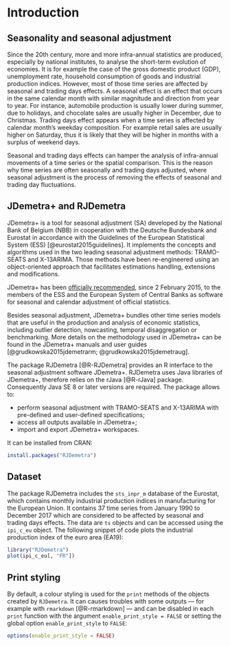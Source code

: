 # Introduction {#intro}

## Seasonality and seasonal adjustment

Since the 20th century, more and more infra-annual statistics are produced, especially by national institutes, to analyse the short-term evolution of economies. It is for example the case of the gross domestic product (GDP), unemployment rate, household consumption of goods and industrial production indices. 
However, most of those time series are affected by seasonal and trading days effects. 
A seasonal effect is an effect that occurs in the same calendar month with similar magnitude and direction from year to year. 
For instance, automobile production is usually lower during summer, due to holidays, and chocolate sales are usually higher in December, due to Christmas. 
Trading days effect appears when a time series is affected by calendar month’s weekday composition. 
For example retail sales are usually higher on Saturday, thus it is likely that they will be higher in months with a surplus of weekend days.

Seasonal and trading days effects can hamper the analysis of infra-annual movements of a time series or the spatial comparison. 
This is the reason why time series are often seasonally and trading days adjusted, where seasonal adjustment is the process of removing the effects of seasonal and trading day fluctuations.


## JDemetra+ and RJDemetra

JDemetra+ is a tool for seasonal adjustment (SA) developed by the National Bank of Belgium (NBB) in cooperation with the Deutsche Bundesbank and Eurostat in accordance with the Guidelines of the European Statistical System (ESS) [@eurostat2015guidelines]. 
It implements the concepts and algorithms used in the two leading seasonal adjustment methods: TRAMO-SEATS and X-13ARIMA. Those methods have been re-engineered using an object-oriented approach that facilitates estimations handling, extensions and modifications.

JDemetra+ has been [officially recommended](https://ec.europa.eu/eurostat/cros/system/files/Jdemetra_%20release.pdf), since 2 February 2015, to the members of the ESS and the European System of Central Banks as software for seasonal and calendar adjustment of official statistics.

Besides seasonal adjustment, JDemetra+ bundles other time series models that are useful in the production and analysis of economic statistics, including outlier detection, nowcasting, temporal disaggregation or benchmarking. 
More details on the methodology used in JDemetra+ can be found in the JDemetra+ manuals and user guides [@grudkowska2015jdemetrarm; @grudkowska2015jdemetraug].

The package RJDemetra [@R-RJDemetra] provides an R interface to the seasonal adjustment software JDemetra+. 
RJDemetra uses Java libraries of JDemetra+, therefore relies on the 
rJava [@R-rJava] package. 
Consequently Java SE 8 or later versions are required. The package allows to:

* perform seasonal adjustment with TRAMO-SEATS and X-13ARIMA with pre-defined and user-defined specifications;  
* access all outputs available in JDemetra+;  
* import and export JDemetra+ workspaces.

It can be installed from CRAN:

```r
install.packages("RJDemetra")
```


## Dataset

The package RJDemetra includes the `sts_inpr_m` database of the Eurostat, which contains monthly industrial production indices in manufacturing for the European Union. 
It contains 37 time series from January 1990 to December 2017 which are considered to be affected by seasonal and trading days effects. 
The data are `ts` objects and can be accessed using the `ipi_c_eu` object. 
The following snippet of code plots the industrial production index of the euro area (EA19):

```r
library("RJDemetra")
plot(ipi_c_eu[, "FR"])
```


## Print styling

By default, a colour styling is used for the `print` methods of the objects created by `RJDemetra`. It can causes troubles with some outputs --- for example with `rmarkdown` [@R-rmarkdown] --- and can be disabled in each `print` function with the argument `enable_print_style = FALSE` or setting the global option `enable_print_style` to `FALSE`:

```r
options(enable_print_style = FALSE)
```
